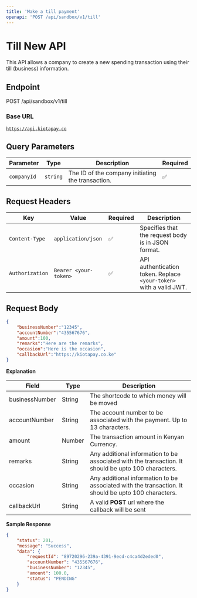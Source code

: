 ```yaml
---
title: 'Make a till payment'
openapi: 'POST /api/sandbox/v1/till'
---
```


# Till New API

This API allows a company to create a new spending transaction using their till (business) information.

## Endpoint

POST /api/sandbox/v1/till

### Base URL

[`https://api.kiotapay.co`](https://api.kiotapay.co)

## Query Parameters

| Parameter   | Type     | Description                                       | Required |
| ----------- | -------- | ------------------------------------------------- | -------- |
| `companyId` | `string` | The ID of the company initiating the transaction. | ✅        |

## **Request Headers**

| Key             | Value                 | Required | Description                                                        |
| --------------- | --------------------- | -------- | ------------------------------------------------------------------ |
| `Content-Type`  | `application/json`    | ✅        | Specifies that the request body is in JSON format.                 |
| `Authorization` | `Bearer <your-token>` | ✅        | API authentication token. Replace `<your-token>` with a valid JWT. |

## Request Body

```json
{
    "businessNumber":"12345",
    "accountNumber":"435567676",
    "amount":100,
    "remarks":"Here are the remarks",
    "occasion":"Here is the occasion",
    "callbackUrl":"https://kiotapay.co.ke"
}
```

**Explanation**

| Field          | Type   | Description                                                                                         |
| -------------- | ------ | --------------------------------------------------------------------------------------------------- |
| businessNumber | String | The shortcode to which money will be moved                                                          |
| accountNumber  | String | &#xA;The account number to be associated with the payment. Up to 13 characters.                     |
| amount         | Number | The transaction amount in Kenyan Currency.                                                          |
| remarks        | String | Any additional information to be associated with the transaction. It should be upto 100 characters. |
| occasion       | String | Any additional information to be associated with the transaction. It should be upto 100 characters. |
| callbackUrl    | String | A valid **POST**  url where the callback will be sent                                               |

**Sample Response**

```json
{
    "status": 201,
    "message": "Success",
    "data": {
        "requestId": "89720296-239a-4391-9ecd-c4ca4d2eded0",
        "accountNumber": "435567676",
        "businessNumber": "12345",
        "amount": 100.0,
        "status": "PENDING"
    }
}
```